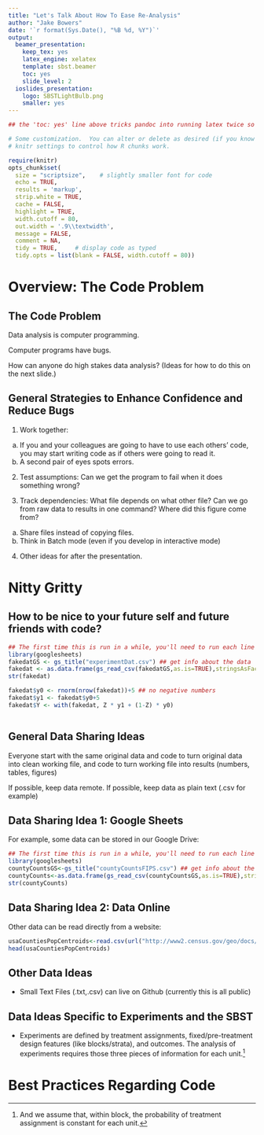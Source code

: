 ```yaml
---
title: "Let's Talk About How To Ease Re-Analysis"
author: "Jake Bowers"
date: '`r format(Sys.Date(), "%B %d, %Y")`'
output:
  beamer_presentation:
    keep_tex: yes
    latex_engine: xelatex
    template: sbst.beamer
    toc: yes
    slide_level: 2
  ioslides_presentation:
    logo: SBSTLightBulb.png
    smaller: yes
---
```

```r
## the 'toc: yes' line above tricks pandoc into running latex twice so that we can see the nice logos

# Some customization.  You can alter or delete as desired (if you know what you are doing).
# knitr settings to control how R chunks work.

require(knitr)
opts_chunk$set(
  size = "scriptsize",    # slightly smaller font for code
  echo = TRUE,
  results = 'markup',
  strip.white = TRUE,
  cache = FALSE,
  highlight = TRUE,
  width.cutoff = 80,
  out.width = '.9\\textwidth',
  message = FALSE,
  comment = NA,
  tidy = TRUE,     # display code as typed
  tidy.opts = list(blank = FALSE, width.cutoff = 80))
```

# Overview: The Code Problem

## The Code Problem

Data analysis is computer programming.

\medskip

Computer programs have bugs.

\medskip

How can anyone do high stakes data analysis? (Ideas for how to do this on the next slide.)


## General Strategies to Enhance Confidence and Reduce Bugs

1) Work together: 
  a. If you and your colleagues are going to have to use each others' code, you may start writing code as if others were going to read it.
  b. A second pair of eyes spots errors.

2) Test assumptions: Can we get the program to fail when it does something wrong?

3) Track dependencies: What file depends on what other file? Can we go from raw data to results in one command? Where did this figure come from?
  a. Share files instead of copying files.
  b. Think in Batch mode (even if you develop in interactive mode)
  
4) Other ideas for after the presentation. 

# Nitty Gritty

## How to be nice to your future self and future friends with code?

```r
## The first time this is run in a while, you'll need to run each line by hand. Thereafter, it should all work smoothly.
library(googlesheets)
fakedatGS <- gs_title("experimentDat.csv") ## get info about the data
fakedat <- as.data.frame(gs_read_csv(fakedatGS,as.is=TRUE),stringsAsFactors=FALSE)
str(fakedat)
```

```r
fakedat$y0 <- rnorm(nrow(fakedat))+5 ## no negative numbers
fakedat$y1 <- fakedat$y0+5
fakedat$Y <- with(fakedat, Z * y1 + (1-Z) * y0)
```

```r


```

## General Data Sharing Ideas

Everyone start with the same original data and code to turn original data into clean working file, and code to turn working file into results (numbers, tables, figures)

If possible, keep data remote. If possible, keep data as plain text (.csv for example)

## Data Sharing Idea 1: Google Sheets

For example, some data can be stored in our Google Drive:

```r
## The first time this is run in a while, you'll need to run each line by hand. Thereafter, it should all work smoothly.
library(googlesheets)
countyCountsGS<-gs_title("countyCountsFIPS.csv") ## get info about the data
countyCounts<-as.data.frame(gs_read_csv(countyCountsGS,as.is=TRUE),stringsAsFactors=FALSE)
str(countyCounts)
```

## Data Sharing Idea 2: Data Online

Other data can be read directly from a website:
```r
usaCountiesPopCentroids<-read.csv(url("http://www2.census.gov/geo/docs/reference/cenpop2010/county/CenPop2010_Mean_CO.txt"),as.is=TRUE)
head(usaCountiesPopCentroids)
```

## Other Data Ideas

 - Small Text Files (.txt,.csv) can live on Github (currently this is all public)

## Data Ideas Specific to Experiments and the SBST

 - Experiments are defined by treatment assignments, fixed/pre-treatment design features (like blocks/strata), and outcomes. The analysis of experiments requires those three pieces of information for each unit.^[And we assume that, within block, the probability of treatment assignment is constant for each unit.]


# Best Practices Regarding Code


